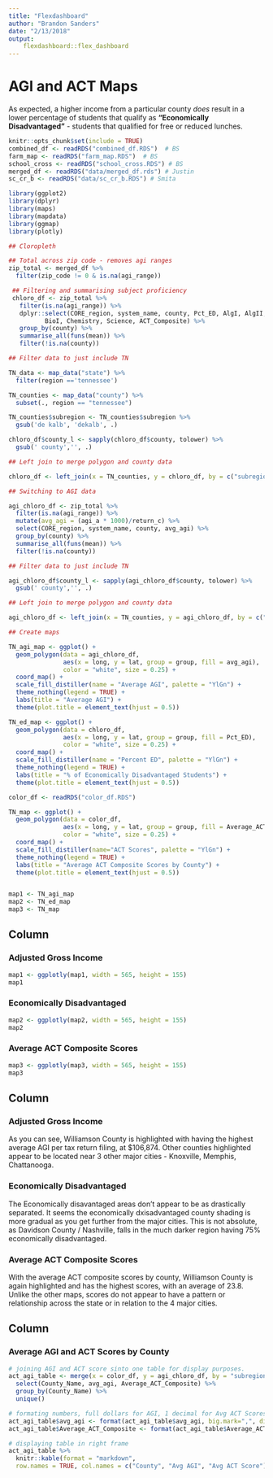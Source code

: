 ```yaml
---
title: "Flexdashboard"
author: "Brandon Sanders"
date: "2/13/2018"
output:
    flexdashboard::flex_dashboard
---
```


# AGI and ACT Maps  
  
As expected, a higher income from a particular county *does* result in a lower percentage of students that qualify as **"Economically Disadvantaged"** - students that qualified for free or reduced lunches.  


```r
knitr::opts_chunk$set(include = TRUE)
combined_df <- readRDS("combined_df.RDS")  # BS
farm_map <- readRDS("farm_map.RDS")  # BS
school_cross <- readRDS("school_cross.RDS") # BS  
merged_df <- readRDS("data/merged_df.rds") # Justin  
sc_cr_b <- readRDS("data/sc_cr_b.RDS") # Smita 
```

```r
library(ggplot2)
library(dplyr)
library(maps)
library(mapdata)
library(ggmap)
library(plotly)
```


```r
## Cloropleth

## Total across zip code - removes agi ranges
zip_total <- merged_df %>% 
  filter(zip_code != 0 & is.na(agi_range))

 ## Filtering and summarising subject proficiency
 chloro_df <- zip_total %>% 
   filter(is.na(agi_range)) %>% 
   dplyr::select(CORE_region, system_name, county, Pct_ED, AlgI, AlgII, Math, 
          BioI, Chemistry, Science, ACT_Composite) %>%
   group_by(county) %>% 
   summarise_all(funs(mean)) %>% 
   filter(!is.na(county))
```

```r
## Filter data to just include TN

TN_data <- map_data("state") %>% 
  filter(region =='tennessee')

TN_counties <- map_data("county") %>% 
  subset(., region == "tennessee")

TN_counties$subregion <- TN_counties$subregion %>% 
  gsub('de kalb', 'dekalb', .)

chloro_df$county_l <- sapply(chloro_df$county, tolower) %>% 
  gsub(' county','', .)

## Left join to merge polygon and county data

chloro_df <- left_join(x = TN_counties, y = chloro_df, by = c("subregion" = "county_l"))

## Switching to AGI data

agi_chloro_df <- zip_total %>% 
  filter(is.na(agi_range)) %>% 
  mutate(avg_agi = (agi_a * 1000)/return_c) %>% 
  select(CORE_region, system_name, county, avg_agi) %>%
  group_by(county) %>% 
  summarise_all(funs(mean)) %>% 
  filter(!is.na(county))

## Filter data to just include TN

agi_chloro_df$county_l <- sapply(agi_chloro_df$county, tolower) %>% 
  gsub(' county','', .)

## Left join to merge polygon and county data

agi_chloro_df <- left_join(x = TN_counties, y = agi_chloro_df, by = c("subregion" = "county_l"))

## Create maps

TN_agi_map <- ggplot() + 
  geom_polygon(data = agi_chloro_df, 
               aes(x = long, y = lat, group = group, fill = avg_agi),
               color = "white", size = 0.25) +
  coord_map() +
  scale_fill_distiller(name = "Average AGI", palette = "YlGn") +
  theme_nothing(legend = TRUE) +
  labs(title = "Average AGI") +
  theme(plot.title = element_text(hjust = 0.5)) 

TN_ed_map <- ggplot() + 
  geom_polygon(data = chloro_df, 
               aes(x = long, y = lat, group = group, fill = Pct_ED),
               color = "white", size = 0.25) +
  coord_map() +
  scale_fill_distiller(name = "Percent ED", palette = "YlGn") +
  theme_nothing(legend = TRUE) +
  labs(title = "% of Economically Disadvantaged Students") +
  theme(plot.title = element_text(hjust = 0.5))
```
```r
color_df <- readRDS("color_df.RDS")

TN_map <- ggplot() +
  geom_polygon(data = color_df,
               aes(x = long, y = lat, group = group, fill = Average_ACT_Composite),
               color = "white", size = 0.25) +
  coord_map() +
  scale_fill_distiller(name="ACT Scores", palette = "YlGn") +
  theme_nothing(legend = TRUE) +
  labs(title = "Average ACT Composite Scores by County") +
  theme(plot.title = element_text(hjust = 0.5))


map1 <- TN_agi_map
map2 <- TN_ed_map
map3 <- TN_map
```

Column {data-width=450}
-------------------------------------

<!--- consider leaflet instead of plotly, better control, better legend impact --> 

### Adjusted Gross Income  
```r
map1 <- ggplotly(map1, width = 565, height = 155)
map1
```   

### Economically Disadvantaged  
```r
map2 <- ggplotly(map2, width = 565, height = 155)
map2
```   

### Average ACT Composite Scores  
```r
map3 <- ggplotly(map3, width = 565, height = 155)
map3
```   
   

Column {data-width=275}
-------------------------------------

### Adjusted Gross Income  
As you can see, Williamson County is highlighted with having the highest average AGI per tax return filing, at $106,874. Other counties highlighted appear to be located near 3 other major cities - Knoxville, Memphis, Chattanooga.
   
### Economically Disadvantaged  
The Economically disavantaged areas don't appear to be as drastically separated. It seems the economically dxisadvantaged county shading is more gradual as you get further from the major cities. This is not absolute, as Davidson County / Nashville, falls in the much darker region having 75% economically disadvantaged. 
  
### Average ACT Composite Scores  
With the average ACT composite scores by county, Williamson County is again highlighted and has the highest scores, with an average of 23.8. Unlike the other maps, scores do not appear to have a pattern or relationship across the state or in relation to the 4 major cities. 
   

Column {data-width=275}
-------------------------------------
### Average AGI and ACT Scores by County  
```r
# joining AGI and ACT score sinto one table for display purposes. 
act_agi_table <- merge(x = color_df, y = agi_chloro_df, by = "subregion", all = TRUE) %>%
  select(County_Name, avg_agi, Average_ACT_Composite) %>% 
  group_by(County_Name) %>% 
  unique()  

# formating numbers, full dollars for AGI, 1 decimal for Avg ACT Scores #
act_agi_table$avg_agi <- format(act_agi_table$avg_agi, big.mark=",", digits=2, nsmall=0)
act_agi_table$Average_ACT_Composite <- format(act_agi_table$Average_ACT_Composite, digits=2, nsmall=1)

# displaying table in right frame  
act_agi_table %>%
  knitr::kable(format = "markdown",
  row.names = TRUE, col.names = c("County", "Avg AGI", "Avg ACT Score"))
  
```  

 